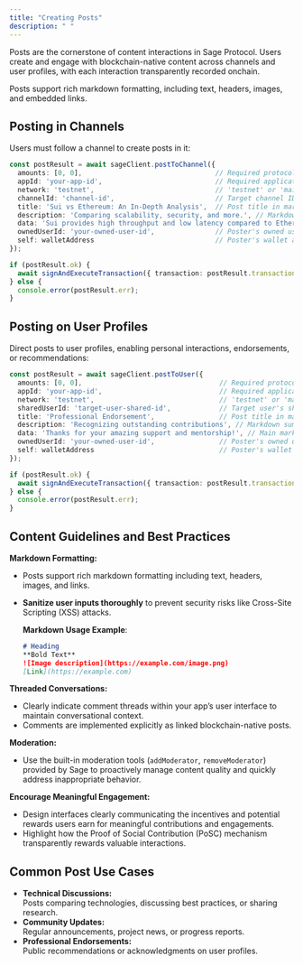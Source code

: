 ```yaml
---
title: "Creating Posts"
description: " "
---
```


Posts are the cornerstone of content interactions in Sage Protocol. Users create and engage with blockchain-native content across channels and user profiles, with each interaction transparently recorded onchain.

Posts support rich markdown formatting, including text, headers, images, and embedded links.

## Posting in Channels

Users must follow a channel to create posts in it:

```typescript
const postResult = await sageClient.postToChannel({
  amounts: [0, 0],                                 // Required protocol fees
  appId: 'your-app-id',                            // Required application ID
  network: 'testnet',                              // 'testnet' or 'mainnet'
  channelId: 'channel-id',                         // Target channel ID
  title: 'Sui vs Ethereum: An In-Depth Analysis',  // Post title in markdown
  description: 'Comparing scalability, security, and more.', // Markdown summary
  data: 'Sui provides high throughput and low latency compared to Ethereum...', // Main markdown content
  ownedUserId: 'your-owned-user-id',               // Poster's owned user ID
  self: walletAddress                              // Poster's wallet address
});

if (postResult.ok) {
  await signAndExecuteTransaction({ transaction: postResult.transaction });
} else {
  console.error(postResult.err);
}
```

## Posting on User Profiles

Direct posts to user profiles, enabling personal interactions, endorsements, or recommendations:

```typescript
const postResult = await sageClient.postToUser({
  amounts: [0, 0],                                  // Required protocol fees
  appId: 'your-app-id',                             // Required application ID
  network: 'testnet',                               // 'testnet' or 'mainnet'
  sharedUserId: 'target-user-shared-id',            // Target user's shared user ID
  title: 'Professional Endorsement',                // Post title in markdown
  description: 'Recognizing outstanding contributions', // Markdown summary
  data: 'Thanks for your amazing support and mentorship!', // Main markdown content
  ownedUserId: 'your-owned-user-id',                // Poster's owned user ID
  self: walletAddress                               // Poster's wallet address
});

if (postResult.ok) {
  await signAndExecuteTransaction({ transaction: postResult.transaction });
} else {
  console.error(postResult.err);
}
```

## Content Guidelines and Best Practices

**Markdown Formatting:**

- Posts support rich markdown formatting including text, headers, images, and links.
- **Sanitize user inputs thoroughly** to prevent security risks like Cross-Site Scripting (XSS) attacks.

  **Markdown Usage Example**:

  ```markdown
  # Heading
  **Bold Text**  
  ![Image description](https://example.com/image.png)  
  [Link](https://example.com)
  ```

**Threaded Conversations:** 

- Clearly indicate comment threads within your app’s user interface to maintain conversational context.
- Comments are implemented explicitly as linked blockchain-native posts.

**Moderation:** 

- Use the built-in moderation tools (`addModerator`, `removeModerator`) provided by Sage to proactively manage content quality and quickly address inappropriate behavior.

**Encourage Meaningful Engagement:** 

- Design interfaces clearly communicating the incentives and potential rewards users earn for meaningful contributions and engagements.
- Highlight how the Proof of Social Contribution (PoSC) mechanism transparently rewards valuable interactions.

## Common Post Use Cases

- **Technical Discussions:**\
  Posts comparing technologies, discussing best practices, or sharing research.
- **Community Updates:**\
  Regular announcements, project news, or progress reports.
- **Professional Endorsements:**\
  Public recommendations or acknowledgments on user profiles.